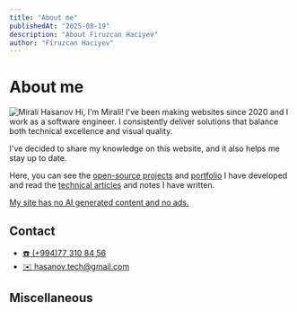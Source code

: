 ```yaml
---
title: "About me"
publishedAt: "2025-08-19"
description: "About Firuzcan Haciyev"
author: "Firuzcan Haciyev"
---
```


# About me

<div>
  <img
    src="/images/author-avatar-1.png"
    alt="Mirali Hasanov"
    draggable="false"
    className="hidden md:block float-right max-w-[260px] mt-0 mr-0 ml-6 mb-6"
  />
  Hi, I'm Mirali! I've been making websites since 2020 and I work as a software
  engineer. I consistently deliver solutions that balance both technical excellence
  and visual quality.
</div>

I've decided to share my knowledge on this website, and it also helps me stay up to date.

Here, you can see the [open-source projects](/projects) and [portfolio](/portfolio) I have developed and read the [technical articles](/blog) and notes I have written.

<u>My site has no AI generated content and no ads.</u>

## Contact

- [☎️ (+994)77 310 84 56](tel:+994773108456)
- [✉️  hasanov.tech@gmail.com](mailto:firuz.haciyeff@gmail.com)


## Miscellaneous


